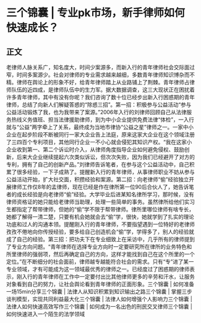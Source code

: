 # 三个锦囊 | 专业pk市场，新手律师如何快速成长？
## 正文
老律师人脉关系广，知名度大，时间少案源多，而新入行的青年律师社会交际面过窄，时间多案源少。社会对律师的专业需求越来越细，多数青年律师知识博杂而不精。律师在舆论上的形象不好，给青年律师踏上从业路铺上了荆棘。青年律师占律师队伍的近四成，是律师队伍中的生力军。据大数据调查，这三大现状正在困扰着许多青年律师，其中有没有你呢？我们咨询了数十位已经步出新入行困惑期的青年律师，总结了向新人们解疑答惑的“除惑三招”。第一招：积极参与公益活动“参与公益活动锻炼了我，也为我带来了案源。”2006年入行的刘律师回顾自己从法律服务热线义务值班、担当法律援助律师，到为中小企业提供免费法律“体检”，一入行就与“公益”两字牵上了关系，最终成为当地市律协“公益之星”律师之一。一家中小企业在起步阶段不断被同行一家大企业告上法庭，原来这家大企业在这个领域注册了三四百个专利项目，其他同行企业一不小心就会侵犯其知识产权。“我在这家小企业收到第一、第二个诉讼时介入，从律师角度指导企业如何避免侵权、鼓励创新，后来大企业继续提起六次类似诉讼，但次次失败，因为我们已经避开了对方的专利，拥有了自己的创新产品。”刘律师告诉笔者，在参与这个公益活动中，自己积累了很多经验，一下子成熟了。提醒新入行的青年律师，从事律师职业不妨从参与公益活动开始，扩大社交面，积攒经验和案源。第二招：向老律师“偷”经验独立开展律师工作仅8年的孟律师，现在已经是作在律所第一位90后合伙人了，她告诉笔者的成长经验是向老律师“偷”经验。大学毕业后进某知名律所学习，那时候，没有律师资格证的她只能给老律师当助理，处理一些简单的事务。虽然律所给他们实习生都指定了帮带律师，但她的“偷”学不限于帮带律师。律所里哪位律师有啥专长，她都了解得一清二楚，只要有机会她就会去“偷”学，很快，她就学到了扎实的理论功底和过人的沟通本领。提醒刚入行的青年律师，不要指望遇到一位特好的老律师孜孜不倦地向你传授经验，要多给自己创造机会“偷”学，学得多了，别人的经验就成了自己的经验。第三招：把功夫下在专业细致上在采访中，几乎所有的律师提到了专业方向问题。“青年律师在选择专业方向时一定要研究所在律所的业务特色和所里律师的强弱项，然后再确定自己的方向，这样才能找到自己在这个所里的一个定位。”在不断细分的社会面前，律师越专越能符合社会的需求。只有“专”进了某一专业领域，才有可能成为这一领域最优秀的律师之一。已经度过了困惑期的律师表示，刚入行的青年律师在工作中一定要付出比其他律师更多的辛劳和汗水，让服务对象看到自己的努力，让社会舆论看到青年律师的正面形象。三个锦囊 | 如何准备一场15min分享三个锦囊 | 法律人从知识积累到知识输出之路三个锦囊 | 掌握三步谈判模型，实现共同利益最大化三个锦囊 | 法律人如何增强个人影响力三个锦囊 | 法律人如何快速高效写作三个锦囊 | 如何成为一名出色的刑民交叉律师三个锦囊 | 如何快速进入一个陌生的法学领域
